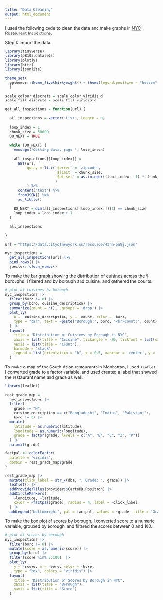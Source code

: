 ```yaml
---
title: "Data Cleaning"
output: html_document
---
```


I used the following code to clean the data and make graphs in [NYC Restaurant Inspections](https://p8105.com/dataset_restaurant_inspections.html).

Step 1: Import the data.
```r
library(tidyverse)
library(p8105.datasets)
library(plotly)
library(httr)
library(jsonlite)

theme_set(
  ggthemes::theme_fivethirtyeight() + theme(legend.position = "bottom")
  )

scale_colour_discrete = scale_color_viridis_d
scale_fill_discrete = scale_fill_viridis_d

get_all_inspections = function(url) {
  
  all_inspections = vector("list", length = 0)
  
  loop_index = 1
  chunk_size = 50000
  DO_NEXT = TRUE
  
  while (DO_NEXT) {
    message("Getting data, page ", loop_index)
    
    all_inspections[[loop_index]] = 
      GET(url,
          query = list(`$order` = "zipcode",
                       `$limit` = chunk_size,
                       `$offset` = as.integer((loop_index - 1) * chunk_size)
                       )
          ) %>%
      content("text") %>%
      fromJSON() %>%
      as_tibble()
    
    DO_NEXT = dim(all_inspections[[loop_index]])[1] == chunk_size
    loop_index = loop_index + 1
  }
  
  all_inspections
  
}

url = "https://data.cityofnewyork.us/resource/43nn-pn8j.json"

nyc_inspections = 
  get_all_inspections(url) %>%
  bind_rows() |> 
  janitor::clean_names()
```

To make the bar graph showing the distribution of cuisines across the 5 boroughs, I filtered and by borough and cuisine, and gathered the counts. 
```r
# plot of cuisines by borough
nyc_inspections |> 
  filter(boro != 0) |> 
  group_by(boro, cuisine_description) |> 
  summarize(count = n(), .groups = 'drop') |> 
  plot_ly(
    x = ~cuisine_description, y = ~count, color = ~boro,
    type = "bar", text = ~paste("Borough:", boro, "<br>Count:", count)
  ) |> 
  layout(
    title = "Distribution of Cuisines by Borough in NYC",
    xaxis = list(title = "Cuisine", tickangle = -90, tickfont = list(size = 8)),
    yaxis = list(title = "Count"),
    barmode = 'stack',
    legend = list(orientation = "h", x = 0.5, xanchor = 'center', y = -0.2)
  )
```
 
To make a map of the South Asian restaurants in Manhattan, I used `leaflet`. I converted grade to a factor variable, and used created a label that showed the restaurant name and grade as well.

```r
library(leaflet)

rest_grade_map = 
  nyc_inspections |> 
  filter(
    grade != "N",
    cuisine_description == c("Bangladeshi", "Indian", "Pakistani"),
    boro != 0) |> 
  mutate(
    latitude = as.numeric(latitude),
    longitude = as.numeric(longitude),
    grade = factor(grade, levels = c("A", "B", "C", "Z", "P"))
  ) |> 
  na.omit(grade)

factpal <- colorFactor(
  palette = "viridis",
  domain = rest_grade_map$grade
)

rest_grade_map |> 
  mutate(click_label = str_c(dba, ", Grade: ", grade)) |> 
  leaflet() |> 
  addProviderTiles(providers$CartoDB.Positron) |> 
  addCircleMarkers(
    ~longitude, ~latitude,
    color = ~factpal(grade), radius = 4, label = ~click_label
  ) |> 
  addLegend("bottomright", pal = factpal, values = ~grade, title = "Grade")
```

To make the box plot of scores by borough, I converted score to a numeric variable, grouped by borough, and filtered the scores between 0 and 100. 

```r
# plot of scores by borough
nyc_inspections |> 
  filter(boro != 0) |> 
  mutate(score = as.numeric(score)) |> 
  group_by(boro) |> 
  filter(score %in% 0:100)  |> 
  plot_ly(
    y = ~score, x = ~boro, color = ~boro,
    type = "box", colors = "viridis") |> 
  layout(
    title = "Distribution of Scores by Borough in NYC",
    xaxis = list(title = "Borough"),
    yaxis = list(title = "Score")
  )
```

